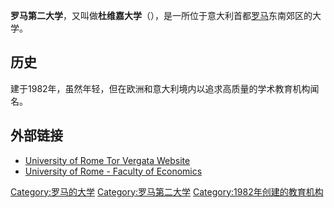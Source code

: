 {{request translation|time=2016-04-28T10:23:15+00:00}}
{{unreferenced|time=2016-04-28T10:23:15+00:00}}
{{Infobox University
|name            =罗马第二大学
|native_name     = 
|latin_name      = Turris Virgatae
|image           = 
|motto           = Oggi, l'ateneo del domani
|established     =1982年，属于[[罗马大学|罗马大学]]分支
|type            =公立大学
|endowment       =
|staff           =1,571 
|others          =1066
|rector          =Giuseppe Novelli教授
|students        =32325 (2017年)
|undergrad       =
|postgrad        =
|doctoral        = 
|city            =[[罗马|罗马]]
|country         =[[意大利|意大利]]
|campus          =郊区
|affiliations    =[[欧洲首都大学联盟|欧洲首都大学联盟]]
|website         =[http://web.uniroma2.it/ www.uniroma2.it/]
|logo            =
}}
'''罗马第二大学'''，又叫做'''杜维嘉大学'''（{{lang-it|Università degli Studi di Roma Tor Vergata}}），是一所位于意大利首都[[罗马|罗马]]东南郊区的大学。

== 历史 ==
建于1982年，虽然年轻，但在欧洲和意大利境内以追求高质量的学术教育机构闻名。

==外部链接==
*[http://www.uniroma2.it/ University of Rome Tor Vergata Website] {{Wayback|url=http://www.uniroma2.it/ |date=20210424060621 }} {{it icon}} {{en icon}} {{es icon}}
*[http://www.economia.uniroma2.it/nuovo/home.asp University of Rome - Faculty of Economics] {{Wayback|url=http://www.economia.uniroma2.it/nuovo/home.asp |date=20120305120241 }}

{{coord|41|51|13|N|12|36|12|E|type:edu_region:IT|display=title}}
{{意大利大学}}
{{欧洲首都大学联盟}}
{{Authority control}}
{{DEFAULTSORT:University Of Rome Tor Vergata}}
[[Category:罗马的大学|Category:罗马的大学]]
[[Category:罗马第二大学|Category:罗马第二大学]]
[[Category:1982年创建的教育机构|Category:1982年创建的教育机构]]
{{univ-stub}}